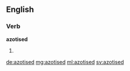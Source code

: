 ==English==

===Verb===
'''azotised'''

# {{en-past of|azotise}}

[[de:azotised]]
[[mg:azotised]]
[[ml:azotised]]
[[sv:azotised]]